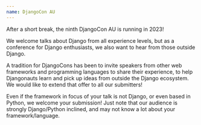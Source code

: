 ```yaml
---
name: DjangoCon AU
---
```


After a short break, the ninth DjangoCon AU is running in 2023!

We welcome talks about Django from all experience levels, but as a conference for Django enthusiasts, we also want to hear from those outside Django.

A tradition for DjangoCons has been to invite speakers from other web frameworks and programming languages to share their experience, to help Djangonauts learn and pick up ideas from outside the Django ecosystem. We would like to extend that offer to all our submitters!

Even if the framework in focus of your talk is not Django, or even based in Python, we welcome your submission! Just note that our audience is strongly Django/Python inclined, and may not know a lot about your framework/language.
